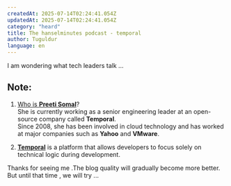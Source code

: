 ```yaml
---
createdAt: 2025-07-14T02:24:41.054Z
updatedAt: 2025-07-14T02:24:41.054Z
category: "heard"
title: The hanselminutes podcast - temporal
author: Tuguldur
language: en
---
```


I am wondering what tech leaders talk ...

## Note:

1. [Who is **Preeti Somal**](https://www.linkedin.com/in/preeti-somal-131890/)?  
   She is currently working as a senior engineering leader at an open-source company called **Temporal**.  
   Since 2008, she has been involved in cloud technology and has worked at major companies such as **Yahoo** and **VMware**.

2. [**Temporal**](https://github.com/temporalio) is a platform that allows developers to focus solely on technical logic during development.

Thanks for seeing me .The blog quality will gradually become more better. But until that time , we will try ...
